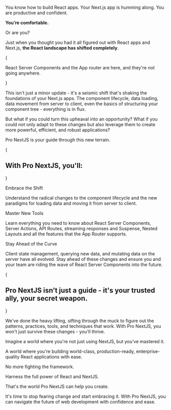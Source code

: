 
You know how to build React apps. Your Next.js app is humming along. You are productive and confident.

**You’re comfortable.**

Or are you?

Just when you thought you had it all figured out with React apps and Next.js, **the React landscape has shifted completely**.

{<p className="text-center fluid-xl font-medium sm:py-10 py-6 text-balance">React Server Components and the App router are here, and they're not going anywhere.</p>}

This isn't just a minor update - it's a seismic shift that's shaking the foundations of your Next.js apps. The component lifecycle, data loading, data movement from server to client, even the basics of structuring your component tree - everything is in flux.

But what if you could turn this upheaval into an opportunity? What if you could not only adapt to these changes but also leverage them to create more powerful, efficient, and robust applications?

Pro NextJS is your guide through this new terrain.

{<h2 className="text-center font-medium fluid-xl sm:pt-10 pt-2">With Pro NextJS, you'll:</h2>}

<div className="border flex flex-col divide-y divide-border max-w-3xl mx-auto w-full">
<div className="not-prose p-8">
  <p className="inline-flex fluid-lg items-center gap-3 font-medium">
    <Zap className="w-5 h-5" />
    <span>Embrace the Shift</span>
  </p>
  <p className="pt-4 opacity-80">
    <span>Understand the radical changes to the component lifecycle and the new
    paradigms for loading data and moving it from server to client.</span>
  </p>
</div>
<div className="not-prose p-8">
  <p className="inline-flex fluid-lg items-center gap-3 font-medium">
    <Wrench className="w-5 h-5" />
    <span>Master New Tools</span>
  </p>
  <p className="pt-4 opacity-80">
    <span>Learn everything you need to know about React Server Components, Server Actions, API Routes, streaming responses and Suspense, Nested Layouts and all the features that the App Router supports.</span>
  </p>
</div>
<div className="not-prose p-8">
  <p className="inline-flex fluid-lg items-center gap-3 font-medium">
    <BarChart className="w-5 h-5" />
    <span>Stay Ahead of the Curve</span>
  </p>
  <p className="pt-4 opacity-80">
   <span> Client state management, querying new data, and mutating data on the server have all evolved. Stay ahead of these changes and ensure you and your team are riding the wave of React Server Components into the future.</span>
  </p>
</div>
</div>

{<h2 className="text-center font-medium fluid-xl pb-10 pt-2">Pro NextJS isn’t just a guide - it's your trusted ally, your secret weapon.</h2>}

We've done the heavy lifting, sifting through the muck to figure out the patterns, practices, tools, and techniques that work. With Pro NextJS, you won't just survive these changes - you'll thrive.

Imagine a world where you're not just using NextJS, but you’ve mastered it.

A world where you're building world-class, production-ready, enterprise-quality React applications with ease.

No more fighting the framework.

Harness the full power of React and NextJS.

That's the world Pro NextJS can help you create.

It's time to stop fearing change and start embracing it. With Pro NextJS, you can navigate the future of web development with confidence and ease.
